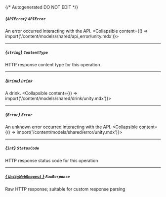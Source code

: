 {/* Autogenerated DO NOT EDIT  */}

##### *{`APIError`}* `APIError`
An error occurred interacting with the API.
<Collapsible content={() => import('/content/models/shared/api_error/unity.mdx')}>
</Collapsible>

---
##### *{`string`}* `ContentType`
HTTP response content type for this operation

---
##### *{`Drink`}* `Drink`
A drink.
<Collapsible content={() => import('/content/models/shared/drink/unity.mdx')}>
</Collapsible>

---
##### *{`Error`}* `Error`
An unknown error occurred interacting with the API.
<Collapsible content={() => import('/content/models/shared/error/unity.mdx')}>
</Collapsible>

---
##### *{`int`}* `StatusCode`
HTTP response status code for this operation

---
##### [*{ `UnityWebRequest` }*](https://docs.unity3d.com/2021.3/Documentation/ScriptReference/Networking.UnityWebRequest.html) `RawResponse`
Raw HTTP response; suitable for custom response parsing

